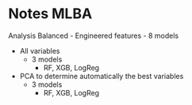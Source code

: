 # Notes MLBA

Analysis Balanced
- Engineered features
  - 8 models
  
- All variables
  - 3 models
    - RF, XGB, LogReg
  
- PCA to determine automatically the best variables
  - 3 models
    - RF, XGB, LogReg
